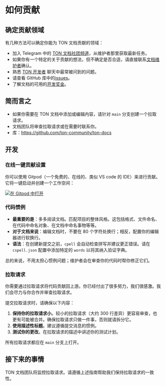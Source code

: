 # 如何贡献

## 确定贡献领域

有几种方法可以确定你能为 TON 文档贡献的领域：

- 加入 Telegram 中的 [TON 文档社团频道](https://t.me/+c-0fVO4XHQsyOWM8)，从维护者那里获取最新任务。
- 如果你有一个特定的关于贡献的想法，但不确定是否合适，请直接联系[文档维护者](/contribute/maintainers)确认。
- 熟悉 [TON 开发者](https://t.me/tondev_eng) 聊天中最常被问到的问题。
- 请查看 GitHub 库中的[issues](https://github.com/ton-community/ton-docs/issues)。
- 了解文档的可用的[开发奖金](https://github.com/ton-society/ton-footsteps/issues?q=documentation)。

## 简而言之

- 如果你需要在 TON 文档中添加或编辑内容，请针对 `main` 分支创建一个拉取请求。
- 文档团队将审查拉取请求或在需要时联系你。
- 库：https://github.com/ton-community/ton-docs

## 开发

### 在线一键贡献设置

你可以使用 Gitpod（一个免费的、在线的、类似 VS code 的 IDE）来进行贡献。它将一键启动并创建一个工作空间：

[![在 Gitpod 中打开](https://gitpod.io/button/open-in-gitpod.svg)](https://gitpod.io/#https://github.com/ton-community/ton-docs)

### 代码惯例

- **最重要的是**：多多阅读文档。匹配项目的整体风格。这包括格式、文件命名、在代码中命名对象、在文档中命名事物等等。
- **对于文档来说**：编辑文档时，不要在 80 个字符处换行；相反，配置你的编辑器进行软换行。
- **语法**：在创建新提交之前，`cpell` 会自动检查拼写并建议更正错误。请在 `cspell.json` 配置中添加特定的 `words` 以将其纳入验证字典。

总的来说，不用太担心惯例问题；维护者会在审查你的代码时帮你修正它们。

### 拉取请求

你需要通过拉取请求将代码贡献回上游。你已经付出了很多努力，我们很感激。我们会尽力与你合作并审查拉取请求。

提交拉取请求时，请确保以下内容：

1. **保持你的拉取请求小**。较小的拉取请求（大约 300 行差异）更容易审查，也更有可能被合并。确保拉取请求只做一件事，否则就请拆分它。
2. **使用描述性标题**。建议遵循提交消息的惯例。
3. **测试你的更改**。在拉取请求的描述中讲述你的测试计划。

所有拉取请求都应在 `main` 分支上打开。

## 接下来的事情

TON 文档团队将监控拉取请求。请遵循上述指南帮助我们保持拉取请求的一致性。
